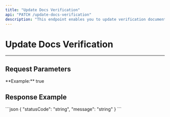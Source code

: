 ```yaml
---
title: "Update Docs Verification"
api: "PATCH /update-docs-verification"
description: "This endpoint enables you to update verification documents."
---
```


# Update Docs Verification

---

## Request Parameters

<ParamField body="businessId" type="string" required></ParamField>

<ParamField body="docsVerified" type="string" required>
	**Example:** true
</ParamField>

<ParamField body="approvedId" type="string" required></ParamField>


## Response Example

<ResponseExample>
```json
{
 "statusCode": "string",
  "message": "string"
}
```

</ResponseExample>
